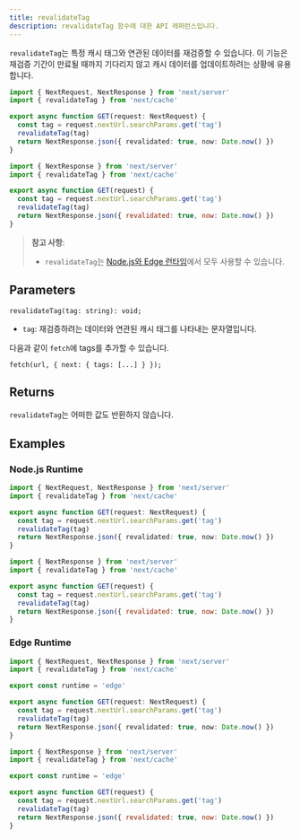 ```yaml
---
title: revalidateTag
description: revalidateTag 함수에 대한 API 레퍼런스입니다.
---
```


`revalidateTag`는 특정 캐시 태그와 연관된 데이터를 재검증할 수 있습니다. 이 기능은 재검증 기간이 만료될 때까지 기다리지 않고 캐시 데이터를 업데이트하려는 상황에 유용합니다.

```ts filename="app/api/revalidate/route.ts" switcher
import { NextRequest, NextResponse } from 'next/server'
import { revalidateTag } from 'next/cache'

export async function GET(request: NextRequest) {
  const tag = request.nextUrl.searchParams.get('tag')
  revalidateTag(tag)
  return NextResponse.json({ revalidated: true, now: Date.now() })
}
```

```js filename="app/api/revalidate/route.js" switcher
import { NextResponse } from 'next/server'
import { revalidateTag } from 'next/cache'

export async function GET(request) {
  const tag = request.nextUrl.searchParams.get('tag')
  revalidateTag(tag)
  return NextResponse.json({ revalidated: true, now: Date.now() })
}
```

> **참고 사항**:
>
> - `revalidateTag`는 [Node.js와 Edge 런타임](/docs/pages/building-your-application/rendering/edge-and-nodejs-runtimes)에서 모두 사용할 수 있습니다.

## Parameters

```tsx
revalidateTag(tag: string): void;
```

- `tag`: 재검증하려는 데이터와 연관된 캐시 태그를 나타내는 문자열입니다.

다음과 같이 `fetch`에 tags를 추가할 수 있습니다.

```tsx
fetch(url, { next: { tags: [...] } });
```

## Returns

`revalidateTag`는 어떠한 값도 반환하지 않습니다.

## Examples

### Node.js Runtime

```ts filename="app/api/revalidate/route.ts" switcher
import { NextRequest, NextResponse } from 'next/server'
import { revalidateTag } from 'next/cache'

export async function GET(request: NextRequest) {
  const tag = request.nextUrl.searchParams.get('tag')
  revalidateTag(tag)
  return NextResponse.json({ revalidated: true, now: Date.now() })
}
```

```js filename="app/api/revalidate/route.js" switcher
import { NextResponse } from 'next/server'
import { revalidateTag } from 'next/cache'

export async function GET(request) {
  const tag = request.nextUrl.searchParams.get('tag')
  revalidateTag(tag)
  return NextResponse.json({ revalidated: true, now: Date.now() })
}
```

### Edge Runtime

```ts filename="app/api/revalidate/route.ts" switcher
import { NextRequest, NextResponse } from 'next/server'
import { revalidateTag } from 'next/cache'

export const runtime = 'edge'

export async function GET(request: NextRequest) {
  const tag = request.nextUrl.searchParams.get('tag')
  revalidateTag(tag)
  return NextResponse.json({ revalidated: true, now: Date.now() })
}
```

```js filename="app/api/revalidate/route.js" switcher
import { NextResponse } from 'next/server'
import { revalidateTag } from 'next/cache'

export const runtime = 'edge'

export async function GET(request) {
  const tag = request.nextUrl.searchParams.get('tag')
  revalidateTag(tag)
  return NextResponse.json({ revalidated: true, now: Date.now() })
}
```
